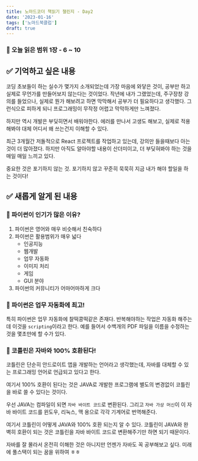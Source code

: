 ```yaml
---
title: 노마드코더 책읽기 챌린지 - Day2
date: '2023-01-16'
tags: ['노마드북클럽']
draft: true
---
```


### 📃 오늘 읽은 범위 1장 - 6 ~ 10

## ✅ 기억하고 싶은 내용

코딩 초보들이 하는 실수가 몇가지 소개되었는데 가장 마음에 와닿은 것이, 공부만 하고 실제로 무언가를 만들어보지 않는다는 것이었다. 작년에 내가 그랬었는데, 주구장창 강의를 들었으나, 실제로 뭔가 해보려고 하면 막막해서 공부가 더 필요하다고 생각했다. 그런식으로 피하게 되니 프로그래밍이 무작정 어렵고 막막하게만 느껴졌다.

하지만 역시 개발은 부딪히면서 배워야한다. 에러를 만나서 고생도 해보고, 실제로 적용해봐야 대체 어디서 왜 쓰는건지 이해할 수 있다.

최근 3개월간 저돌적으로 React 프로젝트를 작업하고 있는데, 강의만 들을때보다 아는 것이 더 많아졌다. 하지만 아직도 알아야할 내용이 산더미이고, 더 부딪혀봐야 하는 것을 매일 매일 느끼고 있다.

중요한 것은 포기하지 않는 것. 포기하지 않고 꾸준히 묵묵히 지금 내가 해야 할일을 하는 것이다!

## ✅ 새롭게 알게 된 내용

### 🤔 파이썬이 인기가 많은 이유?

1. 파이썬은 영어와 매우 비슷해서 친숙하다
2. 파이썬은 활용범위가 매우 넓다
   - 인공지능
   - 웹개발
   - 업무 자동화
   - 이미지 처리
   - 게임
   - GUI 분야
3. 파이썬의 커뮤니티가 어마어마하게 크다

### 🤔 파이썬은 업무 자동화에 최고!

특히 파이썬은 업무 자동화에 찰떡콩떡같은 존재다. 반복해야하는 작업은 자동화 해주는데 이것을 `scripting`이라고 한다. 예를 들어서 수백개의 PDF 파일을 이름을 수정하는 것을 몇초만에 할 수가 있다.

### 🤔 코틀린은 자바와 100% 호환된다!

코틀린은 단순히 안드로이트 앱을 개발하는 언어라고 생각했는데, 자바를 대체할 수 있는 프로그래밍 언어로 언급되고 있다고 한다.

여기서 100% 호환이 된다는 것은 JAVA로 개발한 프로그램에 별도의 변경없이 코틀린을 바로 쓸 수 있다는 것이다.

우선 JAVA는 컴파일이 되면 `자바 바이트 코드`로 변환된다. 그리고 `자바 가상 머신`이 이 자바 바이트 코드를 윈도우, 리눅스, 맥 용으로 각각 기계어로 번역해준다.

여기서 코틀린이 어떻게 JAVA와 100% 호환 되는지 알 수 있다. 코틀린이 JAVA와 완벽히 호환이 되는 것은 코틀린을 자바 바이트 코드로 변환해주기만 하면 되기 때문이다.

자바를 잘 몰라서 온전히 이해한 것은 아니지만 언젠가 자바도 꼭 공부해보고 싶다.
미래에 풀스택이 되는 꿈을 위하여 ㅎㅎ
